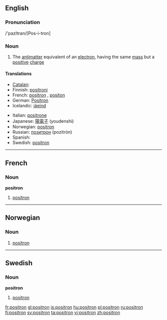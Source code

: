 ==English==

===Pronunciation===
/'pazItran/[Pos-i-tron]

===Noun===
{{en-noun}}

# {{particles}} The [[antimatter]] equivalent of an [[electron]], having the same [[mass]] but a [[positive]] [[charge]]

====Translations====
{{trans-top|positron}}
*[[Catalan]]: {{t+|ca|positró|m}}
*Finnish: [[positroni]]
*French: [[positron#French|positron]] {{m}}, [[positon]] {{m}}
*German: [[Positron]] {{n}}
*Icelandic: [[jáeind]] {{f}}
{{trans-mid}}
*Italian: [[positrone]] {{m}}
*Japanese: [[陽電子]] (youdenshi)
*Norwegian: [[#Norweigan|positron]]
*Russian: [[позитрон]] (pozitrón) {{m}}
*Spanish: {{t+|es|positrón|m}}
*Swedish: [[#Swedish|positron]]
{{trans-bottom}}

----

==French==

===Noun===
'''positron'''

# [[positron#English|positron]]

----

==Norwegian==

===Noun===
{{no-noun-n3}}

# [[#English|positron]]

----

==Swedish==
{{sv-noun|gender=Common|positron|positronen|positroner|positronerna|positrons|positronens|positroners|positronernas}}

===Noun===
'''positron'''

# [[#English|positron]]

[[fr:positron]]
[[gl:positron]]
[[is:positron]]
[[hu:positron]]
[[pl:positron]]
[[ru:positron]]
[[fi:positron]]
[[sv:positron]]
[[ta:positron]]
[[vi:positron]]
[[zh:positron]]